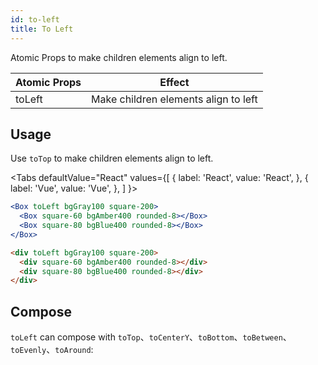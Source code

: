 ```yaml
---
id: to-left
title: To Left
---
```



Atomic Props to make children elements align to left.


| Atomic Props | Effect                               |
| ------------ | ------------------------------------ |
| toLeft       | Make children elements align to left |

## Usage

Use `toTop` to make children elements align to left.

<Tabs
defaultValue="React"
values={[
{ label: 'React', value: 'React', },
{ label: 'Vue', value: 'Vue', },
]
}>
<TabItem value="React">

```jsx live
<Box toLeft bgGray100 square-200>
  <Box square-60 bgAmber400 rounded-8></Box>
  <Box square-80 bgBlue400 rounded-8></Box>
</Box>
```

</TabItem>
<TabItem value="Vue">

```html
<div toLeft bgGray100 square-200>
  <div square-60 bgAmber400 rounded-8></div>
  <div square-80 bgBlue400 rounded-8></div>
</div>
```

</TabItem>
</Tabs>

## Compose

`toLeft` can compose with `toTop`、`toCenterY`、`toBottom`、`toBetween`、`toEvenly`、`toAround`:

<Layout3 />
